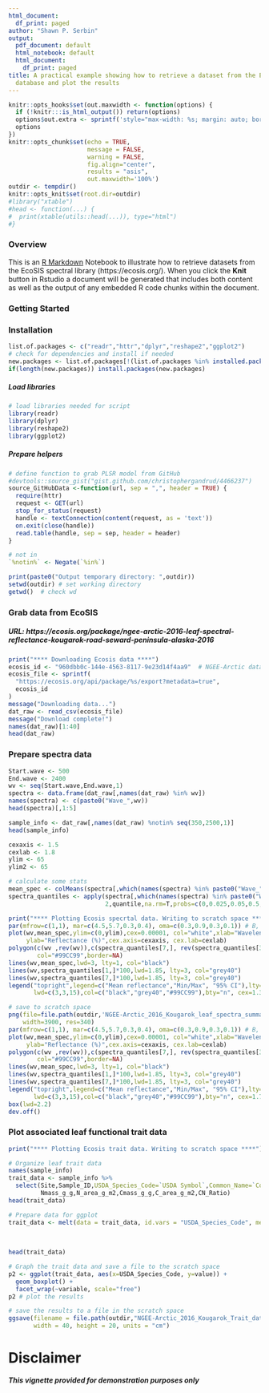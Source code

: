 ```yaml
---
html_document:
  df_print: paged
author: "Shawn P. Serbin"
output:
  pdf_document: default
  html_notebook: default
  html_document:
    df_print: paged
title: A practical example showing how to retrieve a dataset from the EcoSIS spectral
  database and plot the results
---
```


```r
knitr::opts_hooks$set(out.maxwidth <- function(options) {
  if (!knitr:::is_html_output()) return(options)
  options$out.extra <- sprintf('style="max-width: %s; margin: auto; border: none; display:block;"', options$out.maxwidth)
  options
})
knitr::opts_chunk$set(echo = TRUE,
                      message = FALSE, 
                      warning = FALSE,
                      fig.align="center",
                      results = "asis",
                      out.maxwidth='100%')
outdir <- tempdir()
knitr::opts_knit$set(root.dir=outdir)
#library("xtable")
#head <- function(...) {
#  print(xtable(utils::head(...)), type="html")
#}
```
### Overview

This is an [R Markdown](http://rmarkdown.rstudio.com) Notebook to illustrate how to retrieve datasets from the EcoSIS spectral library (https://ecosis.org/).
When you click the **Knit** button in Rstudio a document will be generated that includes both content as well as the output of any embedded R code chunks within the document.

### Getting Started
### Installation
```r
list.of.packages <- c("readr","httr","dplyr","reshape2","ggplot2")
# check for dependencies and install if needed
new.packages <- list.of.packages[!(list.of.packages %in% installed.packages()[,"Package"])]
if(length(new.packages)) install.packages(new.packages)
```

##### Load libraries
```r
# load libraries needed for script
library(readr)
library(dplyr)
library(reshape2)
library(ggplot2)
```

##### Prepare helpers
```r
# define function to grab PLSR model from GitHub
#devtools::source_gist("gist.github.com/christophergandrud/4466237")
source_GitHubData <-function(url, sep = ",", header = TRUE) {
  require(httr)
  request <- GET(url)
  stop_for_status(request)
  handle <- textConnection(content(request, as = 'text'))
  on.exit(close(handle))
  read.table(handle, sep = sep, header = header)
}

# not in
`%notin%` <- Negate(`%in%`)
```


```r
print(paste0("Output temporary directory: ",outdir))
setwd(outdir) # set working directory
getwd()  # check wd
```

### Grab data from EcoSIS
##### URL:  https://ecosis.org/package/ngee-arctic-2016-leaf-spectral-reflectance-kougarok-road-seward-peninsula-alaska-2016
```r
print("**** Downloading Ecosis data ****")
ecosis_id <- "960dbb0c-144e-4563-8117-9e23d14f4aa9"  # NGEE-Arctic dataset
ecosis_file <- sprintf(
  "https://ecosis.org/api/package/%s/export?metadata=true",
  ecosis_id
)
message("Downloading data...")
dat_raw <- read_csv(ecosis_file)
message("Download complete!")
names(dat_raw)[1:40]
head(dat_raw)
```

### Prepare spectra data
```r
Start.wave <- 500
End.wave <- 2400
wv <- seq(Start.wave,End.wave,1)
spectra <- data.frame(dat_raw[,names(dat_raw) %in% wv])
names(spectra) <- c(paste0("Wave_",wv))
head(spectra)[,1:5]

sample_info <- dat_raw[,names(dat_raw) %notin% seq(350,2500,1)]
head(sample_info)
```


```r
cexaxis <- 1.5
cexlab <- 1.8
ylim <- 65
ylim2 <- 65

# calculate some stats
mean_spec <- colMeans(spectra[,which(names(spectra) %in% paste0("Wave_",wv))])
spectra_quantiles <- apply(spectra[,which(names(spectra) %in% paste0("Wave_",wv))],
                           2,quantile,na.rm=T,probs=c(0,0.025,0.05,0.5,0.95,0.975,1))

print("**** Plotting Ecosis specrtal data. Writing to scratch space ****")
par(mfrow=c(1,1), mar=c(4.5,5.7,0.3,0.4), oma=c(0.3,0.9,0.3,0.1)) # B, L, T, R
plot(wv,mean_spec,ylim=c(0,ylim),cex=0.00001, col="white",xlab="Wavelength (nm)",
     ylab="Reflectance (%)",cex.axis=cexaxis, cex.lab=cexlab)
polygon(c(wv ,rev(wv)),c(spectra_quantiles[7,], rev(spectra_quantiles[3,])),
        col="#99CC99",border=NA)
lines(wv,mean_spec,lwd=3, lty=1, col="black")
lines(wv,spectra_quantiles[1,]*100,lwd=1.85, lty=3, col="grey40")
lines(wv,spectra_quantiles[7,]*100,lwd=1.85, lty=3, col="grey40")
legend("topright",legend=c("Mean reflectance","Min/Max", "95% CI"),lty=c(1,3,1),
       lwd=c(3,3,15),col=c("black","grey40","#99CC99"),bty="n", cex=1.3)

# save to scratch space
png(file=file.path(outdir,'NGEE-Arctic_2016_Kougarok_leaf_spectra_summary_plot.png'),height=3000,
    width=3900, res=340)
par(mfrow=c(1,1), mar=c(4.5,5.7,0.3,0.4), oma=c(0.3,0.9,0.3,0.1)) # B, L, T, R
plot(wv,mean_spec,ylim=c(0,ylim),cex=0.00001, col="white",xlab="Wavelength (nm)",
     ylab="Reflectance (%)",cex.axis=cexaxis, cex.lab=cexlab)
polygon(c(wv ,rev(wv)),c(spectra_quantiles[7,], rev(spectra_quantiles[3,])),
        col="#99CC99",border=NA)
lines(wv,mean_spec,lwd=3, lty=1, col="black")
lines(wv,spectra_quantiles[1,]*100,lwd=1.85, lty=3, col="grey40")
lines(wv,spectra_quantiles[7,]*100,lwd=1.85, lty=3, col="grey40")
legend("topright",legend=c("Mean reflectance","Min/Max", "95% CI"),lty=c(1,3,1),
       lwd=c(3,3,15),col=c("black","grey40","#99CC99"),bty="n", cex=1.7)
box(lwd=2.2)
dev.off()
```


### Plot associated leaf functional trait data
```r
print("**** Plotting Ecosis trait data. Writing to scratch space ****")

# Organize leaf trait data
names(sample_info)
trait_data <- sample_info %>%
  select(Site,Sample_ID,USDA_Species_Code=`USDA Symbol`,Common_Name=`Common Name`,LMA_gDW_m2=LMA_g_m2,
         Nmass_g_g,N_area_g_m2,Cmass_g_g,C_area_g_m2,CN_Ratio)
head(trait_data)

# Prepare data for ggplot
trait_data <- melt(data = trait_data, id.vars = "USDA_Species_Code", measure.vars = c("LMA_gDW_m2",
                                                                                      "Nmass_g_g",
                                                                                      "N_area_g_m2",
                                                                                      "CN_Ratio"))
head(trait_data)

# Graph the trait data and save a file to the scratch space
p2 <- ggplot(trait_data, aes(x=USDA_Species_Code, y=value)) + 
  geom_boxplot() +
  facet_wrap(~variable, scale="free")
p2 # plot the results

# save the results to a file in the scratch space
ggsave(filename = file.path(outdir,"NGEE-Arctic_2016_Kougarok_Trait_data.png"), plot = p2,
       width = 40, height = 20, units = "cm")
```


# Disclaimer
***This vignette provided for demonstration purposes only***